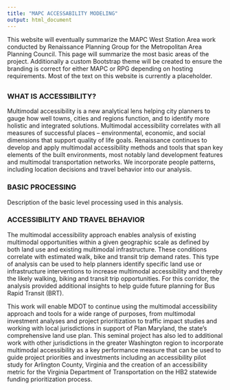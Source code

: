 ```yaml
---
title: "MAPC ACCESSABILITY MODELING"
output: html_document
---
```

This website will eventually summarize the MAPC West Station Area work conducted by Renaissance Planning Group for the Metropolitan Area Planning Council. This page will summarize the most basic areas of the project. Additionally a custom Bootstrap theme will be created to ensure the branding is correct for either MAPC or RPG depending on hosting requirements. Most of the text on this website is currently a placeholder.

## {.tabset}

### WHAT IS ACCESSIBILITY?

Multimodal accessibility is a new analytical lens helping city planners to gauge how well towns, cities and regions function, and to identify more holistic and integrated solutions. Multimodal accessibility correlates with all measures of successful places – environmental, economic, and social dimensions that support quality of life goals.  Renaissance continues to develop and apply multimodal accessibility methods and tools that span key elements of the built environments, most notably land development features and multimodal transportation networks. We incorporate people patterns, including location decisions and travel behavior into our analysis. 

### BASIC PROCESSING

Description of the basic level processing used in this analysis.

### ACCESSIBILITY AND TRAVEL BEHAVIOR

The multimodal accessibility approach enables analysis of existing multimodal opportunities within a given geographic scale as defined by both land use and existing multimodal infrastructure. These conditions correlate with estimated walk, bike and transit trip demand rates. This type of analysis can be used to help planners identify specific land use or infrastructure interventions to increase multimodal accessibility and thereby the likely walking, biking and transit trip opportunities. For this corridor, the analysis provided additional insights to help guide future planning for Bus Rapid Transit (BRT).

This work will enable MDOT to continue using the multimodal accessibility approach and tools for a wide range of purposes, from multimodal investment analyses and project prioritization to traffic impact studies and working with local jurisdictions in support of Plan Maryland, the state’s comprehensive land use plan. This seminal project has also led to additional work with other jurisdictions in the greater Washington region to incorporate multimodal accessibility as a key performance measure that can be used to guide project priorities and investments including an accessibility pilot study for Arlington County, Virginia and the creation of an accessibility metric for the Virginia Department of Transportation on the HB2 statewide funding prioritization process.